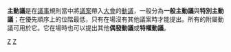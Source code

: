 {{多個問題|
{{expand|time=2012-03-21T18:30:43+00:00}}
{{unreferenced|time=2012-03-21T18:30:43+00:00}}
{{expert-subject|time=2012-03-21T18:30:43+00:00}}
}}
'''主動議'''是在[[議事|議事]]規則當中將[[議案|議案]]帶入[[大會|大會]]的[[動議|動議]]，一般分為'''一般主動議'''與'''特別主動議'''；在優先順序上的位階最低，只有在場沒有其他議案時才能提出。所有的附屬動議可用於它。它在場時也可以提出其他'''偶發動議'''或'''特權動議'''。

[[Category:會議|Z]]
[[Category:動議|Z]]